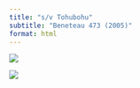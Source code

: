 ```yaml
---
title: "s/v Tohubohu"
subtitle: "Beneteau 473 (2005)"
format: html
---
```


![](tohubohuBWpic.jpg){fig-align="center"}

![](https://images2.imgbox.com/72/e0/nebvmeG5_o.jpg){fig-align="center"}

